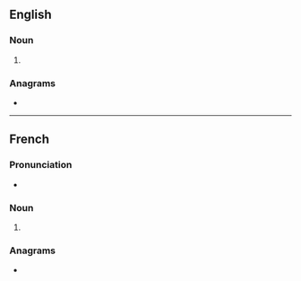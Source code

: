 {{also|voiturés}}
==English==

===Noun===
{{head|en|noun form}}

# {{plural of|en|voiture}}

===Anagrams===
* {{anagrams|en|a=eiorstuv|oversuit|virtuose|vitreous}}

----

==French==

===Pronunciation===
* {{IPA|fr|/vwa.tyʁ/}}

===Noun===
{{head|fr|noun plural form|g=f}}

# {{plural of|fr|voiture}}

===Anagrams===
* {{l|fr|ouvrîtes}}
